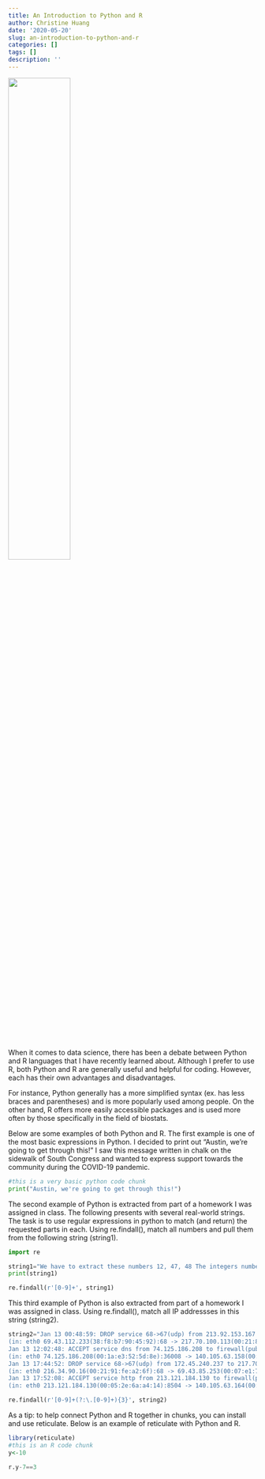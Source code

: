 ```yaml
---
title: An Introduction to Python and R
author: Christine Huang
date: '2020-05-20'
slug: an-introduction-to-python-and-r
categories: []
tags: []
description: ''
---
```

![](/blog/2020-05-20-an-introduction-to-python-and-r_files/pic.png){width=50%}

When it comes to data science, there has been a debate between Python and R languages that I have recently learned about. Although I prefer to use R, both Python and R are generally useful and helpful for coding. However, each has their own advantages and disadvantages.

For instance, Python generally has a more simplified syntax (ex. has less braces and parentheses) and is more popularly used among people. On the other hand, R offers more easily accessible packages and is used more often by those specifically in the field of biostats. 

Below are some examples of both Python and R. The first example is one of the most basic expressions in Python. I decided to print out "Austin, we're going to get through this!" I saw this message written in chalk on the sidewalk of South Congress and wanted to express support towards the community during the COVID-19 pandemic.  

```python
#this is a very basic python code chunk
print("Austin, we're going to get through this!")
```

The second example of Python is extracted from part of a homework I was assigned in class. The following presents with several real-world strings. The task is to use regular expressions in python to match (and return) the requested parts in each.
Using re.findall(), match all numbers and pull them from the following string (string1).

```python
import re

string1="We have to extract these numbers 12, 47, 48 The integers numbers are also interesting: 189 2036 314\',\' is a separator, so please extract these numbers 125,789,1450 and also these 564,90456 We like to offer you 7890$ per month in order to complete this task... we are joking"
print(string1)
```

```python
re.findall(r'[0-9]+', string1)
```

This third example of Python is also extracted from part of a homework I was assigned in class. Using re.findall(), match all IP addressses in this string (string2).

```python
string2="Jan 13 00:48:59: DROP service 68->67(udp) from 213.92.153.167 to 69.43.107.219, prefix: \"spoof iana-0/8\" \
(in: eth0 69.43.112.233(38:f8:b7:90:45:92):68 -> 217.70.100.113(00:21:87:79:9c:d9):67 UDP len:576 ttl:64) \
Jan 13 12:02:48: ACCEPT service dns from 74.125.186.208 to firewall(pub-nic-dns), prefix: \"none\" \
(in: eth0 74.125.186.208(00:1a:e3:52:5d:8e):36008 -> 140.105.63.158(00:1a:9a:86:2e:62):53 UDP len:82 ttl:38) \
Jan 13 17:44:52: DROP service 68->67(udp) from 172.45.240.237 to 217.70.177.60, prefix: \"spoof iana-0/8\" \
(in: eth0 216.34.90.16(00:21:91:fe:a2:6f):68 -> 69.43.85.253(00:07:e1:7c:53:db):67 UDP len:328 ttl:64) \
Jan 13 17:52:08: ACCEPT service http from 213.121.184.130 to firewall(pub-nic), prefix: \"none\" \
(in: eth0 213.121.184.130(00:05:2e:6a:a4:14):8504 -> 140.105.63.164(00:60:11:92:ed:1b):80 TCP flags: ****S* len:52 ttl:109)"

re.findall(r'[0-9]+(?:\.[0-9]+){3}', string2)
```

As a tip: to help connect Python and R together in chunks, you can install and use reticulate. Below is an example of reticulate with Python and R. 

```R
library(reticulate) 
#this is an R code chunk 
y<-10
```

```python
r.y-7==3
```
